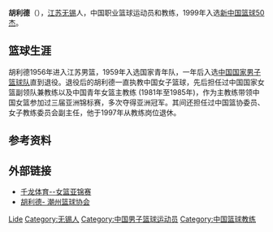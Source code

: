 '''胡利德'''（{{bd|1937年|}}），[[江苏|江苏]][[无锡|无锡]]人，中国职业篮球运动员和教练，1999年入选[[新中国篮球50杰|新中国篮球50杰]]。

==篮球生涯==
胡利德1956年进入江苏男篮，1959年入选国家青年队，一年后入选[[中国国家男子篮球队|中国国家男子篮球队]]直到退役。退役后的胡利德一直执教中国女子篮球，先后担任过中国国家女篮副领队兼教练以及中国青年女篮主教练 (1981年至1985年)，作为主教练带领中国女篮参加过三届亚洲锦标赛，多次夺得亚洲冠军。其间还担任过中国篮协委员、女子教练委员会副主任，他于1997年从教练岗位退休。

== 参考资料 ==
{{reflist}}

==外部链接==
*[https://web.archive.org/web/20070911010344/http://sports.qianlong.com/4713/2004/01/12/Zt62@1820246.htm 千龙体育--女篮亚锦赛]
*[http://www.czba.net/article/6/2007/200707251064.html 胡利德- 潮州篮球协会]{{dead link|date=2018年4月 |bot=InternetArchiveBot |fix-attempted=yes }}

{{新中国篮球50杰}}

{{Authority control}}
{{DEFAULTSORT:|H胡}}
[[Category:胡姓|Lide]]
[[Category:无锡人|Category:无锡人]]
[[Category:中国男子篮球运动员|Category:中国男子篮球运动员]]
[[Category:中国篮球教练|Category:中国篮球教练]]